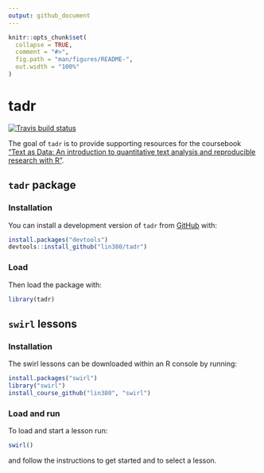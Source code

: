 ```yaml
---
output: github_document
---
```


<!-- README.md is generated from README.Rmd. Please edit that file -->

```r
knitr::opts_chunk$set(
  collapse = TRUE,
  comment = "#>",
  fig.path = "man/figures/README-",
  out.width = "100%"
)
```

# tadr

<!-- badges: start -->
[![Travis build status](https://travis-ci.com/lin380/tadr.svg?branch=master)](https://travis-ci.com/lin380/tadr)
<!-- badges: end -->

The goal of `tadr` is to provide supporting resources for the coursebook ["Text as Data: An introduction to quantitative text analysis and reproducible research with R"](https://lin380.github.io/coursebook/).

## `tadr` package

### Installation

<!-- You can install the released version of tadr from [CRAN](https://CRAN.R-project.org) with: -->

You can install a development version of `tadr` from [GitHub](https://github.com/) with:

```r
install.packages("devtools")
devtools::install_github("lin380/tadr")
```

### Load

Then load the package with:

```r
library(tadr)
```

## `swirl` lessons

### Installation 

The swirl lessons can be downloaded within an R console by running:

```r
install.packages("swirl")
library("swirl")
install_course_github("lin380", "swirl")
```

### Load and run

To load and start a lesson run: 

```r
swirl()
```

and follow the instructions to get started and to select a lesson.
